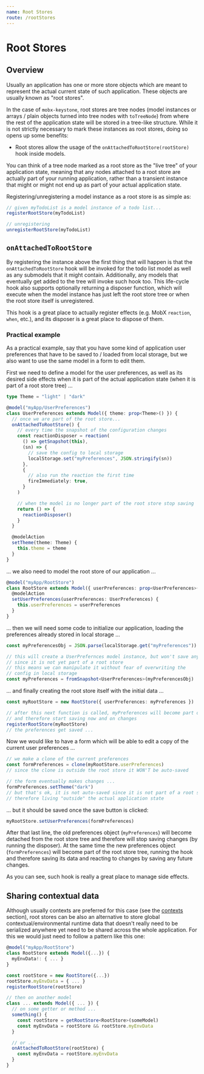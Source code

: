 ```yaml
---
name: Root Stores
route: /rootStores
---
```



<FixStyle />

# Root Stores

## Overview

Usually an application has one or more store objects which are meant to represent the actual current state of such application. These objects are usually known as "root stores".

In the case of `mobx-keystone`, root stores are tree nodes (model instances or arrays / plain objects turned into tree nodes with `toTreeNode`) from where the rest of the application state will be stored in a tree-like structure.
While it is not strictly necessary to mark these instances as root stores, doing so opens up some benefits:

- Root stores allow the usage of the `onAttachedToRootStore(rootStore)` hook inside models.

You can think of a tree node marked as a root store as the "live tree" of your application state, meaning that any nodes attached to a root store are actually part of your running application, rather than a transient instance that might or might not end up as part of your actual application state.

Registering/unregistering a model instance as a root store is as simple as:

```ts
// given myTodoList is a model instance of a todo list...
registerRootStore(myTodoList)

// unregistering
unregisterRootStore(myTodoList)
```

## `onAttachedToRootStore`

By registering the instance above the first thing that will happen is that the `onAttachedToRootStore` hook will be invoked for the todo list model as well as any submodels that it might contain. Additionally, any models that eventually get added to the tree will invoke such hook too.
This life-cycle hook also supports optionally returning a disposer function, which will execute when the model instance has just left the root store tree or when the root store itself is unregistered.

This hook is a great place to actually register effects (e.g. MobX `reaction`, `when`, etc.), and its disposer is a great place to dispose of them.

### Practical example

As a practical example, say that you have some kind of application user preferences that have to be saved to / loaded from local storage, but we also want to use the same model in a form to edit them.

First we need to define a model for the user preferences, as well as its desired side effects when it is part of the actual application state (when it is part of a root store tree) ...

```ts
type Theme = "light" | "dark"

@model("myApp/UserPreferences")
class UserPreferences extends Model({ theme: prop<Theme>() }) {
  // once we are part of the root store...
  onAttachedToRootStore() {
    // every time the snapshot of the configuration changes
    const reactionDisposer = reaction(
      () => getSnapshot(this),
      (sn) => {
        // save the config to local storage
        localStorage.set("myPreferences", JSON.stringify(sn))
      },
      {
        // also run the reaction the first time
        fireImmediately: true,
      }
    )

    // when the model is no longer part of the root store stop saving
    return () => {
      reactionDisposer()
    }
  }

  @modelAction
  setTheme(theme: Theme) {
    this.theme = theme
  }
}
```

... we also need to model the root store of our application ...

```ts
@model("myApp/RootStore")
class RootStore extends Model({ userPreferences: prop<UserPreferences>() }) {
  @modelAction
  setUserPreferences(userPreferences: UserPreferences) {
    this.userPreferences = userPreferences
  }
}
```

... then we will need some code to initialize our application, loading the preferences already stored in local storage ...

```ts
const myPreferencesObj = JSON.parse(localStorage.get("myPreferences"))

// this will create a UserPrefernces model instance, but won't save any changes yet
// since it is not yet part of a root store
// this means we can manipulate it without fear of overwriting the
// config in local storage
const myPreferences = fromSnapshot<UserPreferences>(myPreferencesObj)
```

... and finally creating the root store itself with the initial data ...

```ts
const myRootStore = new RootStore({ userPreferences: myPreferences })

// after this next function is called, myPreferences will become part of a root store
// and therefore start saving now and on changes
registerRootStore(myRootStore)
// the preferences get saved ...
```

Now we would like to have a form which will be able to edit a copy of the current user preferences ...

```ts
// we make a clone of the current preferences
const formPreferences = clone(myRootStore.userPreferences)
// since the clone is outside the root store it WON'T be auto-saved

// the form eventually makes changes ...
formPreferences.setTheme("dark")
// but that's ok, it is not auto-saved since it is not part of a root store,
// therefore living "outside" the actual application state
```

... but it should be saved once the save button is clicked:

```ts
myRootStore.setUserPreferences(formPreferences)
```

After that last line, the old preferences object (`myPreferences`) will become detached from the root store tree and therefore will stop saving changes (by running the disposer).
At the same time the new preferences object (`formPreferences`) will become part of the root store tree, running the hook and therefore saving its data and reacting to changes by saving any future changes.

As you can see, such hook is really a great place to manage side effects.

## Sharing contextual data

Although usually contexts are preferred for this case (see the [contexts](./contexts) section), root stores can be also an alternative to store global contextual/environmental runtime data that doesn't really need to be serialized anywhere yet need to be shared across the whole application.
For this we would just need to follow a pattern like this one:

```ts
@model("myApp/RootStore")
class RootStore extends Model({...}) {
  myEnvData!: { ... }
}

const rootStore = new RootStore({...})
rootStore.myEnvData = { ... }
registerRootStore(rootStore)

// then on another model
class ... extends Model({ ... }) {
  // on some getter or method ...
  something() {
    const rootStore = getRootStore<RootStore>(someModel)
    const myEnvData = rootStore && rootStore.myEnvData
  }

  // or ...
  onAttachedToRootStore(rootStore) {
    const myEnvData = rootStore.myEnvData
  }
}
```
